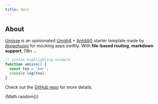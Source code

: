 ```yaml
---
title: docs
---
```



<div>
  <Icon
    icon="grommet-icons:contact"
    style={{
      fontSize: '56px',
      margin: '0 8px',
      color: 'var(--theme-ui-colors-primary)',
    }}
  />
  <h2>About</h2>
</div>

[Umisse](https://github.com/xiaohuoni/umisse) is an opinionated [Umi@4](https://github.com/umijs/umi) + [Antd@5](https://github.com/ant-design/ant-design) starter template made by [@xiaohuoni](https://github.com/xiaohuoni) for mocking apps swiftly. With **file-based routing**, **markdown support**, I18n ...

```js
// syntax highlighting example
function umisse() {
  const foo = 'bar';
  console.log(foo);
}
```

Check out the [GitHub repo](https://github.com/xiaohuoni/umisse) for more details.

<p>{Math.random()}</p>
